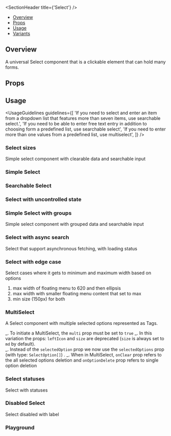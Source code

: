 
<Meta of={SelectStories} />

<SectionHeader title={'Select'} />

- [Overview](#overview)
- [Props](#props)
- [Usage](#usage)
- [Variants](#variants)

## Overview

A universal Select component that is a clickable element that can hold many forms.

## Props

<ArgTypes of={Select} />

## Usage

<UsageGuidelines
  guidelines={[
    'If you need to select and enter an item from a dropdown list that features more than seven items, use searchable select.',
    'If you need to be able to enter free text entry in addition to choosing form a predefined list, use searchable select',
    'If you need to enter more than one values from a predefined list, use multiselect',
  ]}
/>

<SubsectionHeader title="Variants" />

### Select sizes

Simple select component with clearable data and searchable input

<Canvas of={SelectStories.SelectSizes} />

### Simple Select

<Canvas of={SelectStories.SimpleSelect} />

### Searchable Select

<Canvas of={SelectStories.SearchableSelect} />

### Select with uncontrolled state

<Canvas of={SelectStories.SelectWithUncontrolledState} />

### Simple Select with groups

Simple select component with grouped data and searchable input

<Canvas of={SelectStories.SimpleSelectWithGroups} />

### Select with async search

Select that support asynchronous fetching, with loading status

<Canvas of={SelectStories.SelectWithAsyncSearch} />

### Select with edge case

Select cases where it gets to minimum and maximum width based on options <br />

1. max width of floating menu to 620 and then ellipsis <br />
2. max width with smaller floating menu content that set to max
3. min size (150px) for both

<Canvas of={SelectStories.SelectWithEdgeCase} />

### MultiSelect

A Select component with multiple selected options represented as Tags. <br/>

_. To initiate a MultiSelect, the `multi` prop must be set to `true`
_. In this variation the props: `leftIcon` and `size` are deprecated (`size` is always set to `md` by default). <br/>
_. Instead of the `selectedOption` prop we now use the `selectedOptions` prop (with type: `SelectOption[]`) .
_. When in MultiSelect, `onClear` prop refers to the all selected options deletion and `onOptionDelete` prop refers to single option deletion

<Canvas of={SelectStories.MultiSelect} />

### Select statuses

Select with statuses

<Canvas of={SelectStories.SelectStatuses} />

### Disabled Select

Select disabled with label

<Canvas of={SelectStories.DisabledSelect} />

### Playground

<Canvas of={SelectStories.Playground} />
